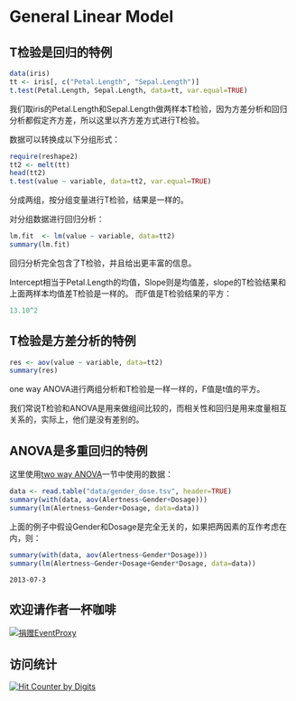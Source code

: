 
# General Linear Model

## T检验是回归的特例
```r
data(iris)
tt <- iris[, c("Petal.Length", "Sepal.Length")]
t.test(Petal.Length, Sepal.Length, data=tt, var.equal=TRUE)
```
我们取iris的Petal.Length和Sepal.Length做两样本T检验，因为方差分析和回归分析都假定齐方差，所以这里以齐方差方式进行T检验。

数据可以转换成以下分组形式：
```r
require(reshape2)
tt2 <- melt(tt)
head(tt2)
t.test(value ~ variable, data=tt2, var.equal=TRUE)
```
分成两组，按分组变量进行T检验，结果是一样的。

对分组数据进行回归分析：
```r
lm.fit  <- lm(value ~ variable, data=tt2)
summary(lm.fit)
```
回归分析完全包含了T检验，并且给出更丰富的信息。

Intercept相当于Petal.Length的均值，Slope则是均值差，slope的T检验结果和上面两样本均值差T检验是一样的。
而F值是T检验结果的平方：
```r
13.10^2
```

## T检验是方差分析的特例
```r
res <- aov(value ~ variable, data=tt2)
summary(res)
```
one way ANOVA进行两组分析和T检验是一样一样的，F值是t值的平方。

我们常说T检验和ANOVA是用来做组间比较的，而相关性和回归是用来度量相互关系的，实际上，他们是没有差别的。


## ANOVA是多重回归的特例
这里使用[two way ANOVA](two_way_anova.html)一节中使用的数据：
```r
data <- read.table("data/gender_dose.tsv", header=TRUE)
summary(with(data, aov(Alertness~Gender+Dosage)))
summary(lm(Alertness~Gender+Dosage, data=data))
```
上面的例子中假设Gender和Dosage是完全无关的，如果把两因素的互作考虑在内，则：
```r
summary(with(data, aov(Alertness~Gender*Dosage)))
summary(lm(Alertness~Gender+Dosage+Gender*Dosage, data=data))
```


```
2013-07-3
```

## 欢迎请作者一杯咖啡
<p><a href="https://me.alipay.com/gcyu"><img src="https://img.alipay.com/sys/personalprod/style/mc/btn-index.png" alt="捐赠EventProxy"></a></p>

## 访问统计
  <a href="http://www.digits.com" target="_blank">
    <img src="http://counter.digits.com/?counter={1bb4e1b1-f35f-dd34-31dc-5a118f10bdb1}&template=simplehits&foreground=0B77CF&background=FFFFFF" 
     alt="Hit Counter by Digits" border="0"  />
  </a>
